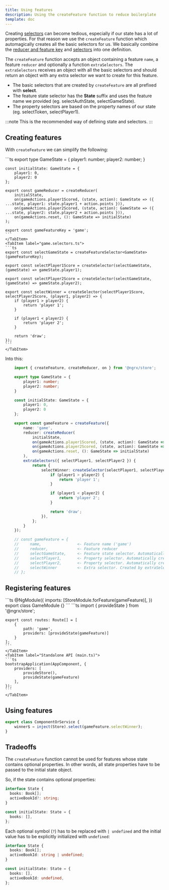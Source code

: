 ```yaml
---
title: Using features
description: Using the createFeature function to reduce boilerplate
template: doc
---
```



Creating [selectors](../reading-state) can become tedious, especially if our state has a lot of properties. For that reason we use the `createFeature` function which automagically creates all the basic selectors for us. We basically combine the [reducer and feature key](../updating-state/#registering-reducers) and [selectors](../reading-state) into one definition.

The `createFeature` function accepts an object containing a feature `name`, a feature `reducer` and optionally a function `extraSelectors`. The `extraSelectors` receives an object with all the basic selectors and should return an object with any extra selector we want to create for this feature.

- The basic selectors that are created by `createFeature` are all prefixed with **select**.
- The feature state selector has the **State** suffix and uses the feature name we provided (eg. selectAuthState, selectGameState).
- The property selectors are based on the property names of our state (eg. selectToken, selectPlayer1).

:::note
This is the recommended way of defining state and selectors.
:::

## Creating features

With `createFeature` we can simplify the following:

<Tabs>
    <TabItem label="game.reducer.ts">
    ```ts
    export type GameState = {
        player1: number;
        player2: number;
    }

    const initialState: GameState = {
        player1: 0,
        player2: 0
    };

    export const gameReducer = createReducer(
        initialState,
        on(gameActions.player1Scored, (state, action): GameState => ({ ...state, player1: state.player1 + action.points })),
        on(gameActions.player2Scored, (state, action): GameState => ({ ...state, player2: state.player2 + action.points })),
        on(gameActions.reset, (): GameState => initialState)
    );

    export const gameFeatureKey = 'game';
    ```
    </TabItem>
    <TabItem label="game.selectors.ts">
    ```ts
    export const selectGameState = createFeatureSelector<GameState>(gameFeatureKey);

    export const selectPlayer1Score = createSelector(selectGameState, (gameState) => gameState.player1);

    export const selectPlayer2Score = createSelector(selectGameState, (gameState) => gameState.player2);

    export const selectWinner = createSelector(selectPlayer1Score, selectPlayer2Score, (player1, player2) => {
        if (player1 > player2) {
            return 'player 1';
        }

        if (player1 < player2) {
            return 'player 2';
        }

        return 'draw';
    });
    ```
    </TabItem>
</Tabs>

Into this:
```ts
    import { createFeature, createReducer, on } from '@ngrx/store';

    export type GameState = {
        player1: number;
        player2: number;
    }

    const initialState: GameState = {
        player1: 0,
        player2: 0
    };

    export const gameFeature = createFeature({
        name: 'game',
        reducer: createReducer(
            initialState,
            on(gameActions.player1Scored, (state, action): GameState => ({ ...state, player1: state.player1 + action.points })),
            on(gameActions.player2Scored, (state, action): GameState => ({ ...state, player2: state.player2 + action.points })),
            on(gameActions.reset, (): GameState => initialState)
        ),
        extraSelectors({ selectPlayer1, selectPlayer2 }) {
            return {
                selectWinner: createSelector(selectPlayer1, selectPlayer2, (player1, player2) => {
                    if (player1 > player2) {
                        return 'player 1';
                    }

                    if (player1 < player2) {
                        return 'player 2';
                    }

                    return 'draw';
                }),
            };
        }
    });

    // const gameFeature = {
    //     name,                <- Feature name ('game')
    //     reducer,             <- Feature reducer
    //     selectGameState,     <- Feature state selector. Automatically created.
    //     selectPlayer1,       <- Property selector. Automatically created.
    //     selectPlayer2,       <- Property selector. Automatically created.
    //     selectWinner         <- Extra selector. Created by extraSelectors.
    // };
```

## Registering features

<Tabs>
    <TabItem label="NgModule API">
    ```ts
    @NgModule({
        imports: [StoreModule.forFeature(gameFeature)],
    })
    export class GameModule {}
    ```
    </TabItem>
    <TabItem label="Standalone API">
    ```ts
    import { provideState } from '@ngrx/store';

    export const routes: Route[] = [
        {
            path: 'game',
            providers: [provideState(gameFeature)]
        }
    ];
    ```
    </TabItem>
    <TabItem label="Standalone API (main.ts)">
    ```ts
    bootstrapApplication(AppComponent, {
        providers: [
            provideStore(),
            provideState(gameFeature)
        ],
    });
    ```
    </TabItem>
</Tabs>

## Using features

```ts
export class ComponentOrService {
    winner$ = inject(Store).select(gameFeature.selectWinner);
}
```

## Tradeoffs

The `createFeature` function cannot be used for features whose state contains optional properties. In other words, all state properties have to be passed to the initial state object.

So, if the state contains optional properties:
```ts
interface State {
  books: Book[];
  activeBookId?: string;
}

const initialState: State = {
  books: [],
};
```

Each optional symbol (`?`) has to be replaced with `| undefined` and the initial value has to be explicitly initialized with `undefined`:

```ts
interface State {
  books: Book[];
  activeBookId: string | undefined;
}

const initialState: State = {
  books: [],
  activeBookId: undefined,
};
```